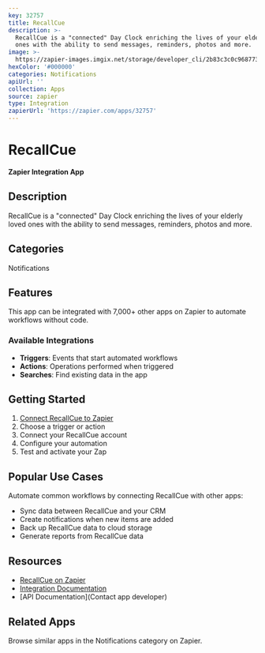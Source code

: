 ```yaml
---
key: 32757
title: RecallCue
description: >-
  RecallCue is a "connected" Day Clock enriching the lives of your elderly loved
  ones with the ability to send messages, reminders, photos and more.
image: >-
  https://zapier-images.imgix.net/storage/developer_cli/2b83c3c0c968773ccc7621cd4dff4ecd.png?auto=format%2Ccompress&ixlib=python-3.0.0&q=50
hexColor: '#000000'
categories: Notifications
apiUrl: ''
collection: Apps
source: zapier
type: Integration
zapierUrl: 'https://zapier.com/apps/32757'
---
```

# RecallCue

**Zapier Integration App**

## Description

RecallCue is a "connected" Day Clock enriching the lives of your elderly loved ones with the ability to send messages, reminders, photos and more.

## Categories

Notifications

## Features

This app can be integrated with 7,000+ other apps on Zapier to automate workflows without code.

### Available Integrations

- **Triggers**: Events that start automated workflows
- **Actions**: Operations performed when triggered
- **Searches**: Find existing data in the app

## Getting Started

1. [Connect RecallCue to Zapier](https://zapier.com/apps/32757)
2. Choose a trigger or action
3. Connect your RecallCue account
4. Configure your automation
5. Test and activate your Zap

## Popular Use Cases

Automate common workflows by connecting RecallCue with other apps:

- Sync data between RecallCue and your CRM
- Create notifications when new items are added
- Back up RecallCue data to cloud storage
- Generate reports from RecallCue data

## Resources

- [RecallCue on Zapier](https://zapier.com/apps/32757)
- [Integration Documentation](https://zapier.com/apps/32757/integrations)
- [API Documentation](Contact app developer)

## Related Apps

Browse similar apps in the Notifications category on Zapier.
